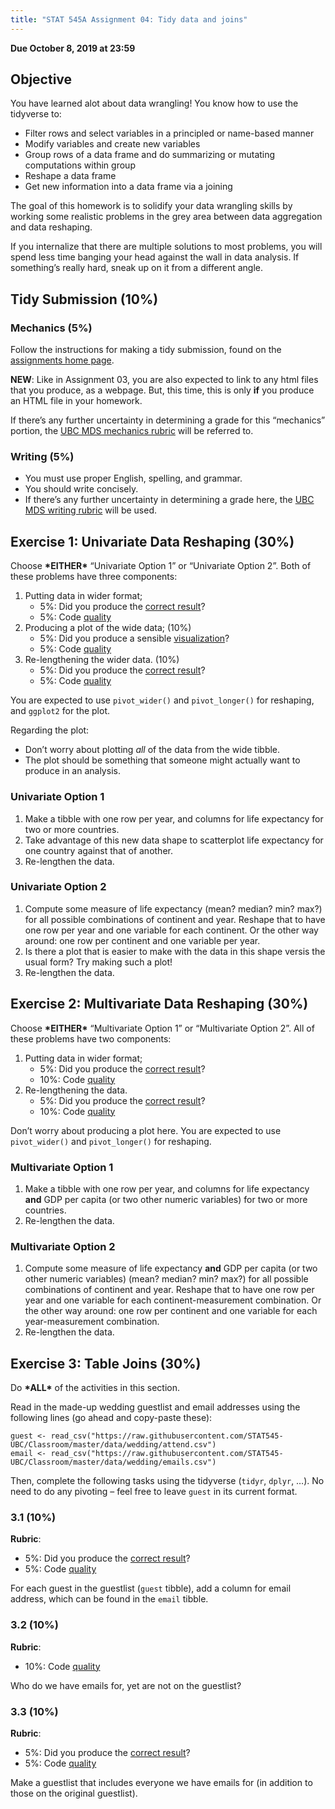 ```yaml
---
title: "STAT 545A Assignment 04: Tidy data and joins"
---
```


__Due October 8, 2019 at 23:59__

## Objective

You have learned alot about data wrangling! You know how to use the tidyverse to:

* Filter rows and select variables in a principled or name-based manner
* Modify variables and create new variables
* Group rows of a data frame and do summarizing or mutating computations within group
* Reshape a data frame
* Get new information into a data frame via a joining

The goal of this homework is to solidify your data wrangling skills by working some realistic problems in the grey area between data aggregation and data reshaping.

If you internalize that there are multiple solutions to most problems, you will spend less time banging your head against the wall in data analysis. If something's really hard, sneak up on it from a different angle.

## Tidy Submission (10%)

### Mechanics (5%)

Follow the instructions for making a tidy submission, found on the [assignments home page](https://stat545.stat.ubc.ca/evaluation/assignments).

**NEW**: Like in Assignment 03, you are also expected to link to any html files that you produce, as a webpage. But, this time, this is only __if__ you produce an HTML file in your homework.

If there's any further uncertainty in determining a grade for this "mechanics" portion, the [UBC MDS mechanics rubric](https://github.com/UBC-MDS/public/blob/master/rubric/rubric_mech.md) will be referred to.

### Writing (5%)

- You must use proper English, spelling, and grammar.
- You should write concisely. 
- If there's any further uncertainty in determining a grade here, the [UBC MDS writing rubric](https://github.com/UBC-MDS/public/blob/master/rubric/rubric_writing.md) will be used.

## Exercise 1: Univariate Data Reshaping (30%)

Choose __\*EITHER\*__ "Univariate Option 1" or "Univariate Option 2". Both of these problems have three components:

1. Putting data in wider format;
	- 5%: Did you produce the [correct result](https://github.com/UBC-MDS/public/blob/master/rubric/rubric_accuracy.md)?
	- 5%: Code [quality](https://github.com/UBC-MDS/public/blob/master/rubric/rubric_quality.md)
2. Producing a plot of the wide data; (10%)
	- 5%: Did you produce a sensible [visualization](https://github.com/UBC-MDS/public/blob/master/rubric/rubric_viz.md)?
	- 5%: Code [quality](https://github.com/UBC-MDS/public/blob/master/rubric/rubric_quality.md)
3. Re-lengthening the wider data. (10%)
	- 5%: Did you produce the [correct result](https://github.com/UBC-MDS/public/blob/master/rubric/rubric_accuracy.md)?
	- 5%: Code [quality](https://github.com/UBC-MDS/public/blob/master/rubric/rubric_quality.md)

You are expected to use `pivot_wider()` and `pivot_longer()` for reshaping, and `ggplot2` for the plot.

Regarding the plot: 

- Don't worry about plotting _all_ of the data from the wide tibble. 
- The plot should be something that someone might actually want to produce in an analysis.

### Univariate Option 1

1. Make a tibble with one row per year, and columns for life expectancy for two or more countries. 
2. Take advantage of this new data shape to scatterplot life expectancy for one country against that of another.
3. Re-lengthen the data.

### Univariate Option 2

1. Compute some measure of life expectancy (mean? median? min? max?) for all possible combinations of continent and year. Reshape that to have one row per year and one variable for each continent. Or the other way around: one row per continent and one variable per year.
2. Is there a plot that is easier to make with the data in this shape versis the usual form? Try making such a plot!
3. Re-lengthen the data.


## Exercise 2: Multivariate Data Reshaping (30%)

Choose __\*EITHER\*__ "Multivariate Option 1" or "Multivariate Option 2". All of these problems have two components:

1. Putting data in wider format;
	- 5%: Did you produce the [correct result](https://github.com/UBC-MDS/public/blob/master/rubric/rubric_accuracy.md)?
	- 10%: Code [quality](https://github.com/UBC-MDS/public/blob/master/rubric/rubric_quality.md)
2. Re-lengthening the data.
	- 5%: Did you produce the [correct result](https://github.com/UBC-MDS/public/blob/master/rubric/rubric_accuracy.md)?
	- 10%: Code [quality](https://github.com/UBC-MDS/public/blob/master/rubric/rubric_quality.md)

Don't worry about producing a plot here. You are expected to use `pivot_wider()` and `pivot_longer()` for reshaping.

### Multivariate Option 1

1. Make a tibble with one row per year, and columns for life expectancy **and** GDP per capita (or two other numeric variables) for two or more countries. 
2. Re-lengthen the data.

### Multivariate Option 2

1. Compute some measure of life expectancy **and** GDP per capita (or two other numeric variables) (mean? median? min? max?) for all possible combinations of continent and year. Reshape that to have one row per year and one variable for each continent-measurement combination. Or the other way around: one row per continent and one variable for each year-measurement combination.
2. Re-lengthen the data.


## Exercise 3: Table Joins (30%)

Do __\*ALL\*__ of the activities in this section.

Read in the made-up wedding guestlist and email addresses using the following lines (go ahead and copy-paste these):

```
guest <- read_csv("https://raw.githubusercontent.com/STAT545-UBC/Classroom/master/data/wedding/attend.csv")
email <- read_csv("https://raw.githubusercontent.com/STAT545-UBC/Classroom/master/data/wedding/emails.csv")
```

Then, complete the following tasks using the tidyverse (`tidyr`, `dplyr`, ...). No need to do any pivoting -- feel free to leave `guest` in its current format.

### 3.1 (10%)

__Rubric__:

- 5%: Did you produce the [correct result](https://github.com/UBC-MDS/public/blob/master/rubric/rubric_accuracy.md)?
- 5%: Code [quality](https://github.com/UBC-MDS/public/blob/master/rubric/rubric_quality.md)


For each guest in the guestlist (`guest` tibble), add a column for email address, which can be found in the `email` tibble.

### 3.2 (10%)

__Rubric__: 

- 10%: Code [quality](https://github.com/UBC-MDS/public/blob/master/rubric/rubric_quality.md)


Who do we have emails for, yet are not on the guestlist?

### 3.3 (10%)

__Rubric__:

- 5%: Did you produce the [correct result](https://github.com/UBC-MDS/public/blob/master/rubric/rubric_accuracy.md)?
- 5%: Code [quality](https://github.com/UBC-MDS/public/blob/master/rubric/rubric_quality.md)


Make a guestlist that includes everyone we have emails for (in addition to those on the original guestlist).